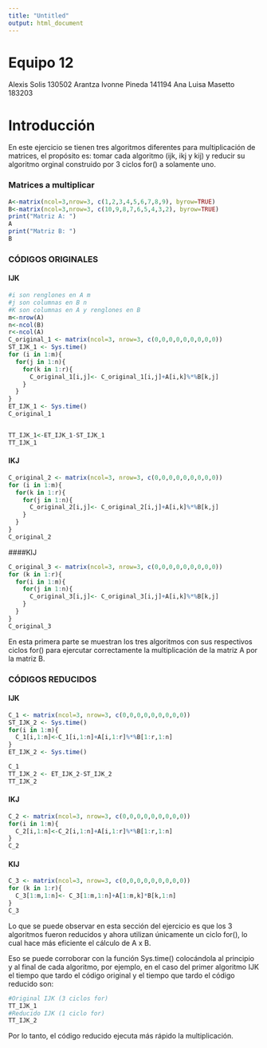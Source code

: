 ---
title: "Untitled"
output: html_document
---

# Equipo 12 

Alexis Solis 130502
Arantza Ivonne Pineda 141194
Ana Luisa Masetto 183203

# Introducción 

En este ejercicio se tienen tres algoritmos diferentes para multiplicación de matrices, el propósito es: tomar cada algoritmo (ijk, ikj y kij) y reducir su algoritmo orginal construido por 3 ciclos for() a solamente uno. 


### Matrices a multiplicar

```{r}
A<-matrix(ncol=3,nrow=3, c(1,2,3,4,5,6,7,8,9), byrow=TRUE)
B<-matrix(ncol=3,nrow=3, c(10,9,8,7,6,5,4,3,2), byrow=TRUE)
print("Matriz A: ")
A
print("Matriz B: ")
B
```

### CÓDIGOS ORIGINALES

#### IJK 

```{r}
#i son renglones en A m
#j son columnas en B n
#K son columnas en A y renglones en B
m<-nrow(A)
n<-ncol(B)
r<-ncol(A)
C_original_1 <- matrix(ncol=3, nrow=3, c(0,0,0,0,0,0,0,0,0))
ST_IJK_1 <- Sys.time()
for (i in 1:m){
  for(j in 1:n){
    for(k in 1:r){
      C_original_1[i,j]<- C_original_1[i,j]+A[i,k]%*%B[k,j]
    }
  }
}
ET_IJK_1 <- Sys.time()
C_original_1


TT_IJK_1<-ET_IJK_1-ST_IJK_1
TT_IJK_1
```


#### IKJ 

```{r}
C_original_2 <- matrix(ncol=3, nrow=3, c(0,0,0,0,0,0,0,0,0))
for (i in 1:m){
  for(k in 1:r){
    for(j in 1:n){
      C_original_2[i,j]<- C_original_2[i,j]+A[i,k]%*%B[k,j]
    }
  }
}
C_original_2
```

####KIJ 

```{r}
C_original_3 <- matrix(ncol=3, nrow=3, c(0,0,0,0,0,0,0,0,0))
for (k in 1:r){
  for(i in 1:m){
    for(j in 1:n){
      C_original_3[i,j]<- C_original_3[i,j]+A[i,k]%*%B[k,j]
    }
  }
}
C_original_3
```

En esta primera parte se muestran los tres algoritmos con sus respectivos ciclos for() para ejercutar correctamente la multiplicación de la matriz A por la matriz B. 

### CÓDIGOS REDUCIDOS

#### IJK 
```{r}
C_1 <- matrix(ncol=3, nrow=3, c(0,0,0,0,0,0,0,0,0))
ST_IJK_2 <- Sys.time()
for(i in 1:m){
  C_1[i,1:n]<-C_1[i,1:n]+A[i,1:r]%*%B[1:r,1:n]
}
ET_IJK_2 <- Sys.time()

C_1
TT_IJK_2 <- ET_IJK_2-ST_IJK_2 
TT_IJK_2
```

#### IKJ

```{r}
C_2 <- matrix(ncol=3, nrow=3, c(0,0,0,0,0,0,0,0,0))
for(i in 1:m){
  C_2[i,1:n]<-C_2[i,1:n]+A[i,1:r]%*%B[1:r,1:n]
}
C_2
```


#### KIJ

```{r}
C_3 <- matrix(ncol=3, nrow=3, c(0,0,0,0,0,0,0,0,0))
for (k in 1:r){
  C_3[1:m,1:n]<- C_3[1:m,1:n]+A[1:m,k]*B[k,1:n]
}
C_3
```


Lo que se puede observar en esta sección del ejercicio es que los 3 algoritmos fueron reducidos y ahora utilizan únicamente un ciclo for(), lo cual hace más eficiente el cálculo de A x B. 

Eso se puede corroborar con la función Sys.time() colocándola al principio y al final de cada algoritmo, por ejemplo, en el caso del primer algoritmo IJK el tiempo que tardo el código original y el tiempo que tardo el código reducido son: 

```{r}
#Original IJK (3 ciclos for)
TT_IJK_1
#Reducido IJK (1 ciclo for)
TT_IJK_2
```


Por lo tanto, el código reducido ejecuta más rápido la multiplicación. 



